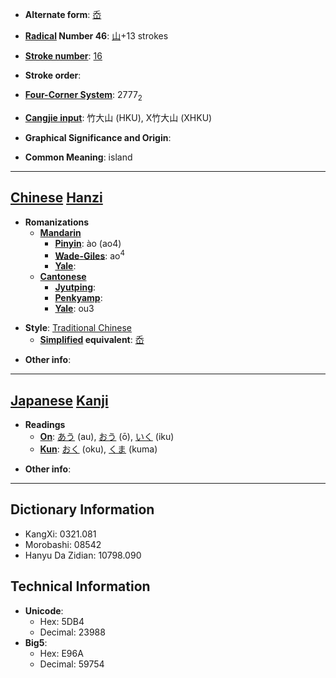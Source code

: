 * '''Alternate form''': [[岙]]

* '''[[Wiktionary:Chinese radical index| Radical]] Number 46''': [[Wiktionary:Chinese radical index 山|山]]+13 strokes

* '''[[Wiktionary:Chinese total strokes index|Stroke number]]''': [[Wiktionary:Chinese total strokes index 16|16]]

* '''Stroke order''': 

* '''[[Wiktionary:Chinese four corner index|Four-Corner System]]''': 2777<sub>2</sub>

* '''[[Wiktionary:Chinese Cangjie index|Cangjie input]]''': 竹大山 (HKU), X竹大山 (XHKU)

* '''Graphical Significance and Origin''': 

* '''Common Meaning''': island

----

== [[Chinese]] [[Hanzi]] ==

* '''Romanizations'''
** '''[[Mandarin]]'''
*** '''[[Pinyin]]''': ào (ao4)
*** '''[[Wade-Giles]]''': ao<sup>4</sup>
*** '''[[Yale]]''': 
** '''[[Cantonese]]'''
*** '''[[Jyutping]]''':
*** '''[[Penkyamp]]''': 
*** '''[[Yale]]''': ou3

* '''Style''': [[Traditional Chinese]] 
** '''[[Simplified Chinese|Simplified]] equivalent''': [[岙]]

* '''Other info''': 

----

== [[Japanese]] [[Kanji]] ==

* '''Readings'''
** '''[[On]]''': [[あう]] (au), [[おう]] (ō), [[いく]] (iku)
** '''[[Kun]]''': [[おく]] (oku), [[くま]] (kuma)

* '''Other info''':  

----

== Dictionary Information ==

* KangXi: 0321.081
* Morobashi: 08542
* Hanyu Da Zidian: 10798.090

== Technical Information ==

* '''Unicode''':
** Hex: 5DB4
** Decimal: 23988
* '''Big5''':
** Hex: E96A
** Decimal: 59754